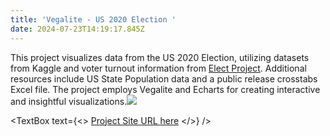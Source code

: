 ```yaml
---
title: 'Vegalite - US 2020 Election '
date: 2024-07-23T14:19:17.845Z
---
```


This project visualizes data from the US 2020 Election, utilizing datasets from Kaggle and voter turnout information from [Elect Project](http://www.electproject.org/home/voter-turnout/voter-turnout-data). Additional resources include US State Population data and a public release crosstabs Excel file. The project employs Vegalite and Echarts for creating interactive and insightful visualizations.![](/vegalite-us.png)

<TextBox
  text={<>
    [Project Site URL ](https://shanteru.github.io/us-election-vis/)[here](https://shanteru.github.io/us-election-vis/)
  </>}
/>
